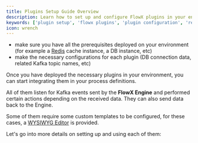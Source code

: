 ```yaml
---
title: Plugins Setup Guide Overview
description: Learn how to set up and configure FlowX plugins in your environment. This guide covers prerequisites, configuration steps, and integration requirements for Documents, Notifications, Task Management, OCR, Reporting, and Customer Management plugins.
keywords: ['plugin setup', 'flowx plugins', 'plugin configuration', 'redis setup', 'kafka configuration', 'wysiwyg editor', 'documents plugin', 'notifications plugin', 'task management', 'ocr plugin', 'reporting plugin', 'customer management']
icon: wrench
---
```


* make sure you have all the prerequisites deployed on your environment (for example a [Redis](../../docs/platform-overview/frameworks-and-standards/event-driven-architecture-frameworks/intro-to-redis) cache instance, a DB instance, etc)
* make the necessary configurations for each plugin (DB connection data, related Kafka topic names, etc)

Once you have deployed the necessary plugins in your environment, you can start integrating them in your process definitions.

All of them listen for Kafka events sent by the **FlowX Engine** and performed certain actions depending on the received data. They can also send data back to the Engine.

Some of them require some custom templates to be configured, for these cases, a [WYSIWYG Editor](../../docs/platform-deep-dive/plugins/wysiwyg) is provided.

Let's go into more details on setting up and using each of them:

<CardGroup cols={2}>

<Card title ="Documents plugin" href="documents-plugin-setup" icon ="file">

</Card>

<Card title ="Notifications plugin" href = "notifications-plugin-setup" icon ="envelope">

</Card>

<Card title ="Task management" href ="task-management-plugin-setup" icon ="list-check">

</Card>

<Card title ="OCR plugin" href ="ocr-plugin-setup" icon = "file-magnifying-glass">

</Card>

<Card title ="Reporting" href ="reporting-setup" icon ="chart-simple">

</Card>

<Card title ="Customer management" href ="customer-management-plugin-configuration" icon ="users">

</Card>

</CardGroup>
